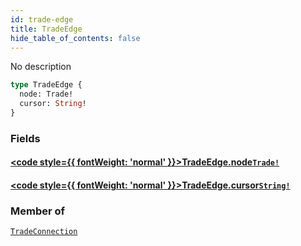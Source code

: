```yaml
---
id: trade-edge
title: TradeEdge
hide_table_of_contents: false
---
```








No description

```graphql
type TradeEdge {
  node: Trade!
  cursor: String!
}
```


### Fields

#### [<code style={{ fontWeight: 'normal' }}>TradeEdge.<b>node</b></code>](#)<Bullet />[`Trade!`](/docs/testnet/graphql/objects/trade) <Badge class="secondary" text="non-null"/> <Badge class="secondary" text="object"/>
> 
> 

#### [<code style={{ fontWeight: 'normal' }}>TradeEdge.<b>cursor</b></code>](#)<Bullet />[`String!`](/docs/testnet/graphql/scalars/string) <Badge class="secondary" text="non-null"/> <Badge class="secondary" text="scalar"/>
> 
> 



### Member of

[`TradeConnection`](/docs/testnet/graphql/objects/trade-connection)  <Badge class="secondary" text="object"/>



